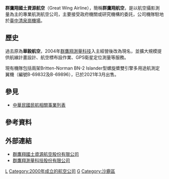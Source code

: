 {{Infobox company
| name =  群鷹翔國土資源航空股份有限公司 
| name_en = 
| trading_name = 
| type = 未上市公司
| local_code_name =  TW
| local_code =  12984005
| foundation = {{Start date and age|df=yes|2001|11|29}}
| founder = 
| key_people = 董事長：[[許曉琴|許曉琴]]
| location = {{TWN}} [[臺中市|臺中市]] [[沙鹿區|沙鹿區]]<br>西勢里中航路一段168號     
| industry = [[民用航空|航空運輸業]]
| capital = [[新臺幣|新臺幣]]58,000,000元
| parent = 
| major_shareholder  = 
| divisions          = 
| subsid             = 
| homepage = 
}}{{Unreferenced|time=2021-06-08T17:41:21+00:00}}'''群鷹翔國土資源航空'''（Great Wing Airline），簡稱'''群鷹翔航空'''，是以航空攝影測量為主的專業航測航空公司，主要接受政府機關或研究機構的委託，公司機隊駐地於[[臺中清泉崗機場|臺中清泉崗機場]]。

== 歷史 ==
過去原為'''華毅航空'''，2004年[[群鷹翔測量科技|群鷹翔測量科技]]入主經營後改為現名，並擴大規模提供航線計畫設計、航空標布設作業、GPS衛星定位測量等服務。

現有機隊包括兩架Britten-Norman BN-2 Islander型螺旋槳雙引擎多用途航測定翼機（編號B-69832及B-69896），已於2021年3月出售。

== 參見 ==
* [[中華民國民航相關事業列表|中華民國民航相關事業列表]]

== 參考資料 ==
{{reflist}}

== 外部連結 ==
* [https://web.archive.org/web/20161123201256/http://61.221.55.238/gwa/company.aspx 群鷹翔國土資源航空股份有限公司]{{zh-tw}}
* [http://61.221.55.238/efs/ 群鷹翔測量科技股份有限公司] {{Wayback|url=http://61.221.55.238/efs/ |date=20170305032320 }}{{zh-tw}}{{en}}

{{台灣航空公司}}

[[Category:台湾航空公司|L]]
[[Category:2000年成立的航空公司|Category:2000年成立的航空公司]]
[[Category:總部位於台中市的工商業機構|G]]
[[Category:沙鹿區|Category:沙鹿區]]


{{TW-corp-stub}}
